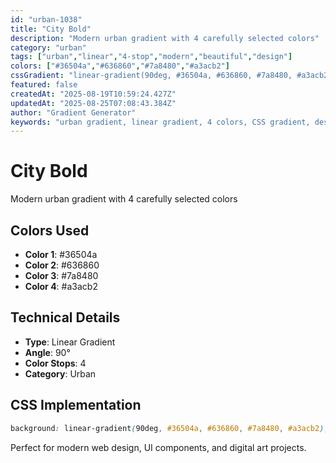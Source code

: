 ```yaml
---
id: "urban-1038"
title: "City Bold"
description: "Modern urban gradient with 4 carefully selected colors"
category: "urban"
tags: ["urban","linear","4-stop","modern","beautiful","design"]
colors: ["#36504a","#636860","#7a8480","#a3acb2"]
cssGradient: "linear-gradient(90deg, #36504a, #636860, #7a8480, #a3acb2)"
featured: false
createdAt: "2025-08-19T10:59:24.427Z"
updatedAt: "2025-08-25T07:08:43.384Z"
author: "Gradient Generator"
keywords: "urban gradient, linear gradient, 4 colors, CSS gradient, design, #36504a, #636860, #7a8480, #a3acb2"
---
```


# City Bold

Modern urban gradient with 4 carefully selected colors

## Colors Used
- **Color 1**: #36504a
- **Color 2**: #636860
- **Color 3**: #7a8480
- **Color 4**: #a3acb2

## Technical Details
- **Type**: Linear Gradient
- **Angle**: 90°
- **Color Stops**: 4
- **Category**: Urban

## CSS Implementation
```css
background: linear-gradient(90deg, #36504a, #636860, #7a8480, #a3acb2);
```

Perfect for modern web design, UI components, and digital art projects.
